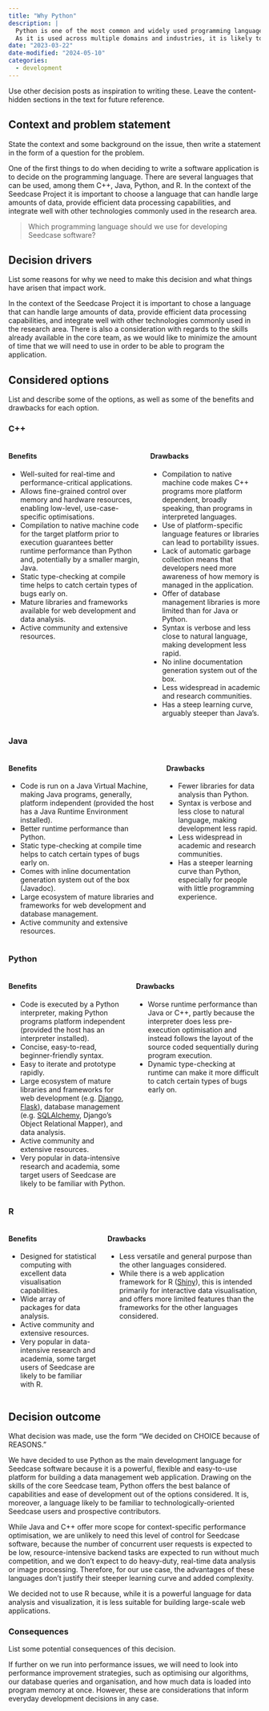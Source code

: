 ```yaml
---
title: "Why Python"
description: |
  Python is one of the most common and widely used programming languages.
  As it is used across multiple domains and industries, it is likely to be familiar to a wider audience.
date: "2023-03-22"
date-modified: "2024-05-10"
categories:
  - development
---
```


::: content-hidden
Use other decision posts as inspiration to writing these. Leave the
content-hidden sections in the text for future reference.
:::

## Context and problem statement

::: content-hidden
State the context and some background on the issue, then write a
statement in the form of a question for the problem.
:::

One of the first things to do when deciding to write a software
application is to decide on the programming language. There are several
languages that can be used, among them C++, Java, Python, and R. In the
context of the Seedcase Project it is important to choose a language
that can handle large amounts of data, provide efficient data processing
capabilities, and integrate well with other technologies commonly used
in the research area.

> Which programming language should we use for developing Seedcase
> software?

## Decision drivers

::: content-hidden
List some reasons for why we need to make this decision and what things
have arisen that impact work.
:::

In the context of the Seedcase Project it is important to chose a
language that can handle large amounts of data, provide efficient data
processing capabilities, and integrate well with other technologies
commonly used in the research area. There is also a consideration with
regards to the skills already available in the core team, as we would
like to minimize the amount of time that we will need to use in order to
be able to program the application.

## Considered options

::: content-hidden
List and describe some of the options, as well as some of the benefits
and drawbacks for each option.
:::

### C++

::: columns
::: column
#### Benefits

-   Well-suited for real-time and performance-critical applications.
-   Allows fine-grained control over memory and hardware resources,
    enabling low-level, use-case-specific optimisations.
-   Compilation to native machine code for the target platform prior to
    execution guarantees better runtime performance than Python and,
    potentially by a smaller margin, Java.
-   Static type-checking at compile time helps to catch certain types of
    bugs early on.
-   Mature libraries and frameworks available for web development and
    data analysis.
-   Active community and extensive resources.
:::

::: column
#### Drawbacks

-   Compilation to native machine code makes C++ programs more platform
    dependent, broadly speaking, than programs in interpreted languages.
-   Use of platform-specific language features or libraries can lead to
    portability issues.
-   Lack of automatic garbage collection means that developers need more
    awareness of how memory is managed in the application.
-   Offer of database management libraries is more limited than for Java
    or Python.
-   Syntax is verbose and less close to natural language, making
    development less rapid.
-   No inline documentation generation system out of the box.
-   Less widespread in academic and research communities.
-   Has a steep learning curve, arguably steeper than Java's.
:::
:::

### Java

::: columns
::: column
#### Benefits

-   Code is run on a Java Virtual Machine, making Java programs,
    generally, platform independent (provided the host has a Java
    Runtime Environment installed).
-   Better runtime performance than Python.
-   Static type-checking at compile time helps to catch certain types of
    bugs early on.
-   Comes with inline documentation generation system out of the box
    (Javadoc).
-   Large ecosystem of mature libraries and frameworks for web
    development and database management.
-   Active community and extensive resources.
:::

::: column
#### Drawbacks

-   Fewer libraries for data analysis than Python.
-   Syntax is verbose and less close to natural language, making
    development less rapid.
-   Less widespread in academic and research communities.
-   Has a steeper learning curve than Python, especially for people with
    little programming experience.
:::
:::

### Python

::: columns
::: column
#### Benefits

-   Code is executed by a Python interpreter, making Python programs
    platform independent (provided the host has an interpreter
    installed).
-   Concise, easy-to-read, beginner-friendly syntax.
-   Easy to iterate and prototype rapidly.
-   Large ecosystem of mature libraries and frameworks for web
    development (e.g. [Django](https://www.djangoproject.com),
    [Flask](https://flask.palletsprojects.com/en/2.3.x/)), database
    management (e.g. [SQLAlchemy](https://www.sqlalchemy.org), Django's
    Object Relational Mapper), and data analysis.
-   Active community and extensive resources.
-   Very popular in data-intensive research and academia, some target
    users of Seedcase are likely to be familiar with Python.
:::

::: column
#### Drawbacks

-   Worse runtime performance than Java or C++, partly because the
    interpreter does less pre-execution optimisation and instead follows
    the layout of the source coded sequentially during program
    execution.
-   Dynamic type-checking at runtime can make it more difficult to catch
    certain types of bugs early on.
:::
:::

### R

::: columns
::: column
#### Benefits

-   Designed for statistical computing with excellent data visualisation
    capabilities.
-   Wide array of packages for data analysis.
-   Active community and extensive resources.
-   Very popular in data-intensive research and academia, some target
    users of Seedcase are likely to be familiar with R.
:::

::: column
#### Drawbacks

-   Less versatile and general purpose than the other languages
    considered.
-   While there is a web application framework for R
    ([Shiny](https://shiny.posit.co/)), this is intended primarily for
    interactive data visualisation, and offers more limited features
    than the frameworks for the other languages considered.
:::
:::

## Decision outcome

::: content-hidden
What decision was made, use the form "We decided on CHOICE because of
REASONS."
:::

We have decided to use Python as the main development language for
Seedcase software because it is a powerful, flexible and easy-to-use
platform for building a data management web application. Drawing on the
skills of the core Seedcase team, Python offers the best balance of
capabilities and ease of development out of the options considered. It
is, moreover, a language likely to be familiar to
technologically-oriented Seedcase users and prospective contributors.

While Java and C++ offer more scope for context-specific performance
optimisation, we are unlikely to need this level of control for Seedcase
software, because the number of concurrent user requests is expected to
be low, resource-intensive backend tasks are expected to run without
much competition, and we don't expect to do heavy-duty, real-time data
analysis or image processing. Therefore, for our use case, the
advantages of these languages don't justify their steeper learning curve
and added complexity.

We decided not to use R because, while it is a powerful language for
data analysis and visualization, it is less suitable for building
large-scale web applications.

### Consequences

::: content-hidden
List some potential consequences of this decision.
:::

If further on we run into performance issues, we will need to look into
performance improvement strategies, such as optimising our algorithms,
our database queries and organisation, and how much data is loaded into
program memory at once. However, these are considerations that inform
everyday development decisions in any case.
